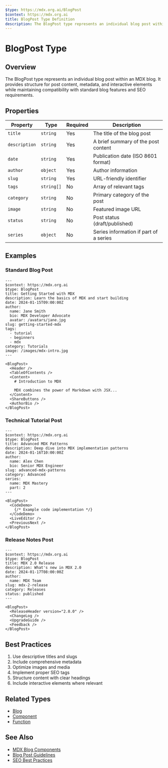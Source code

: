 ```yaml
---
$type: https://mdx.org.ai/BlogPost
$context: https://mdx.org.ai
title: BlogPost Type Definition
description: The BlogPost type represents an individual blog post within an MDX blog. It provides structure for post content, metadata, and interactive elements while maintaining compatibility with standard blog features and SEO requirements.
---
```


# BlogPost Type

## Overview

The BlogPost type represents an individual blog post within an MDX blog. It provides structure for post content, metadata, and interactive elements while maintaining compatibility with standard blog features and SEO requirements.

## Properties

| Property | Type | Required | Description |
|----------|------|----------|-------------|
| `title` | `string` | Yes | The title of the blog post |
| `description` | `string` | Yes | A brief summary of the post content |
| `date` | `string` | Yes | Publication date (ISO 8601 format) |
| `author` | `object` | Yes | Author information |
| `slug` | `string` | Yes | URL-friendly identifier |
| `tags` | `string[]` | No | Array of relevant tags |
| `category` | `string` | No | Primary category of the post |
| `image` | `string` | No | Featured image URL |
| `status` | `string` | No | Post status (draft/published) |
| `series` | `object` | No | Series information if part of a series |

## Examples

### Standard Blog Post

```mdx
---
$context: https://mdx.org.ai
$type: BlogPost
title: Getting Started with MDX
description: Learn the basics of MDX and start building
date: 2024-01-15T09:00:00Z
author:
  name: Jane Smith
  bio: MDX Developer Advocate
  avatar: /avatars/jane.jpg
slug: getting-started-mdx
tags:
  - tutorial
  - beginners
  - mdx
category: Tutorials
image: /images/mdx-intro.jpg
---

<BlogPost>
  <Header />
  <TableOfContents />
  <Content>
    # Introduction to MDX

    MDX combines the power of Markdown with JSX...
  </Content>
  <ShareButtons />
  <AuthorBio />
</BlogPost>
```

### Technical Tutorial Post

```mdx
---
$context: https://mdx.org.ai
$type: BlogPost
title: Advanced MDX Patterns
description: Deep dive into MDX implementation patterns
date: 2024-01-16T10:00:00Z
author:
  name: Alex Chen
  bio: Senior MDX Engineer
slug: advanced-mdx-patterns
category: Advanced
series:
  name: MDX Mastery
  part: 2
---

<BlogPost>
  <CodeDemo>
    {/* Example code implementation */}
  </CodeDemo>
  <LiveEditor />
  <PreviousNext />
</BlogPost>
```

### Release Notes Post

```mdx
---
$context: https://mdx.org.ai
$type: BlogPost
title: MDX 2.0 Release
description: What's new in MDX 2.0
date: 2024-01-17T08:00:00Z
author:
  name: MDX Team
slug: mdx-2-release
category: Releases
status: published
---

<BlogPost>
  <ReleaseHeader version="2.0.0" />
  <ChangeLog />
  <UpgradeGuide />
  <Feedback />
</BlogPost>
```

## Best Practices

1. Use descriptive titles and slugs
2. Include comprehensive metadata
3. Optimize images and media
4. Implement proper SEO tags
5. Structure content with clear headings
6. Include interactive elements where relevant

## Related Types
- [Blog](https://mdx.org.ai/Blog)
- [Component](https://mdx.org.ai/Component)
- [Function](https://mdx.org.ai/Function)

## See Also
- [MDX Blog Components](https://mdx.org.ai/packages/mdxe)
- [Blog Post Guidelines](https://mdx.org.ai/guides/blog-posts)
- [SEO Best Practices](https://mdx.org.ai/guides/seo)
